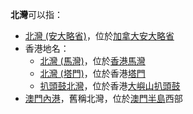 {{方位海灣}}

'''北灣'''可以指：
*[[北灣_(安大略省)|北灣 (安大略省)]]，位於[[加拿大|加拿大]][[安大略省|安大略省]]
*香港地名：
**[[北灣_(馬灣)|北灣 (馬灣)]]，位於[[香港|香港]][[馬灣|馬灣]]
**[[北灣_(塔門)|北灣 (塔門)]]，位於香港[[塔門|塔門]]
**[[扒頭鼓北灣|扒頭鼓北灣]]，位於香港[[大嶼山|大嶼山]][[扒頭鼓|扒頭鼓]]
*[[澳門內港|澳門內港]]，舊稱北灣，位於[[澳門半島|澳門半島]]西部


{{消歧义|B|Cat=二字地名消歧义}}